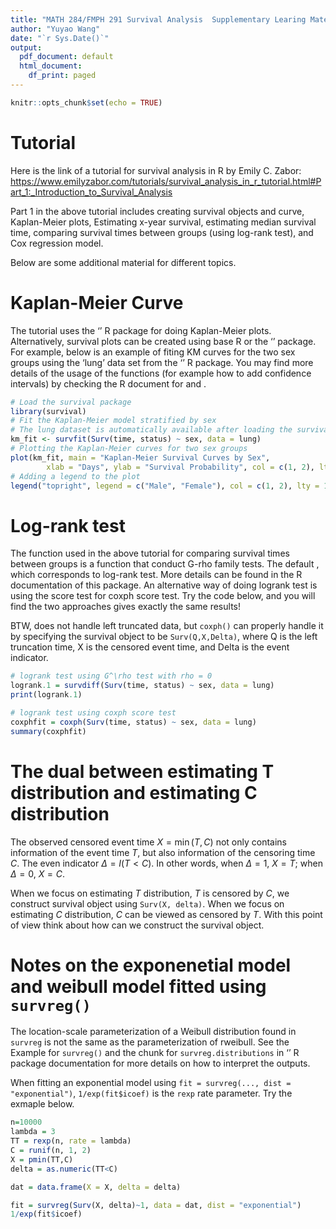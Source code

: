 ```yaml
---
title: "MATH 284/FMPH 291 Survival Analysis  Supplementary Learing Materials"
author: "Yuyao Wang"
date: "`r Sys.Date()`"
output:
  pdf_document: default
  html_document:
    df_print: paged
---
```


```r
knitr::opts_chunk$set(echo = TRUE)
```

# Tutorial

Here is the link of a tutorial for survival analysis in R by Emily C. Zabor:
[https://www.emilyzabor.com/tutorials/survival_analysis_in_r_tutorial.html#Part_1:_Introduction_to_Survival_Analysis](https://www.emilyzabor.com/tutorials/survival_analysis_in_r_tutorial.html#Part_1:_Introduction_to_Survival_Analysis)

Part 1 in the above tutorial includes creating survival objects and curve, Kaplan-Meier plots, Estimating x-year survival, estimating median survival time, comparing survival times between groups (using log-rank test), and Cox regression model.

Below are some additional material for different topics.




# Kaplan-Meier Curve

The tutorial uses the '\texttt{ggsurvfit}' R package for doing Kaplan-Meier plots. Alternatively, survival plots can be created using base R or the '\texttt{survminer}' package.
For example, below is an example of fiting KM curves for the two sex groups using the ‘lung’ data set from the '\texttt{survival}’ R package. You may find more details of the usage of the functions (for example how to add confidence intervals) by checking the R document for \texttt{survfit()} and \texttt{plot.survfit()}.

```r
# Load the survival package
library(survival)
# Fit the Kaplan-Meier model stratified by sex
# The lung dataset is automatically available after loading the survival package
km_fit <- survfit(Surv(time, status) ~ sex, data = lung)
# Plotting the Kaplan-Meier curves for two sex groups
plot(km_fit, main = "Kaplan-Meier Survival Curves by Sex",
        xlab = "Days", ylab = "Survival Probability", col = c(1, 2), lty = 1:2)
# Adding a legend to the plot
legend("topright", legend = c("Male", "Female"), col = c(1, 2), lty = 1:2)
```




# Log-rank test

The function \texttt{survdiff()} used in the above tutorial for comparing survival times between groups is a function that conduct G-rho family tests. The default \texttt{rho=0}, which corresponds to log-rank test. More details can be found in the R documentation of this package.
An alternative way of doing logrank test is using the score test for coxph score test. Try the code below, and you will find the two approaches gives exactly the same results! 

BTW, \texttt{survdiff()} does not handle left truncated data, but `coxph()` can properly handle it by specifying the survival object to be `Surv(Q,X,Delta)`, where Q is the left truncation time, X is the censored event time, and Delta is the event indicator.

```r
# logrank test using G^\rho test with rho = 0
logrank.1 = survdiff(Surv(time, status) ~ sex, data = lung)
print(logrank.1)

# logrank test using coxph score test
coxphfit = coxph(Surv(time, status) ~ sex, data = lung)
summary(coxphfit)
```







# The dual between estimating T distribution and estimating C distribution

The observed censored event time $X = \min(T,C)$ not only contains information of the event time $T$, but also information of the censoring time $C$. The even indicator $\Delta = I(T<C)$. In other words, when $\Delta = 1$, $X = T$; when $\Delta = 0$, $X = C$. 

When we focus on estimating $T$ distribution, $T$ is censored by $C$, we construct survival object using `Surv(X, delta)`. When we focus on estimating $C$ distribution, $C$ can be viewed as censored by $T$. With this point of view think about how can we construct the survival object.





# Notes on the exponenetial model and weibull model fitted using `survreg()`

The location-scale parameterization of a Weibull distribution found in `survreg` is not the same as the parameterization of rweibull. See the Example for `survreg()` and the chunk for `survreg.distributions` in ‘\texttt{survival}’ R package documentation for more details on how to interpret the outputs.

When fitting an exponential model using `fit = survreg(..., dist = "exponential")`, `1/exp(fit$icoef)` is the `rexp` rate parameter. Try the exmaple below.

```r
n=10000
lambda = 3
TT = rexp(n, rate = lambda)
C = runif(n, 1, 2)
X = pmin(TT,C)
delta = as.numeric(TT<C)

dat = data.frame(X = X, delta = delta)

fit = survreg(Surv(X, delta)~1, data = dat, dist = "exponential")
1/exp(fit$icoef)
```








